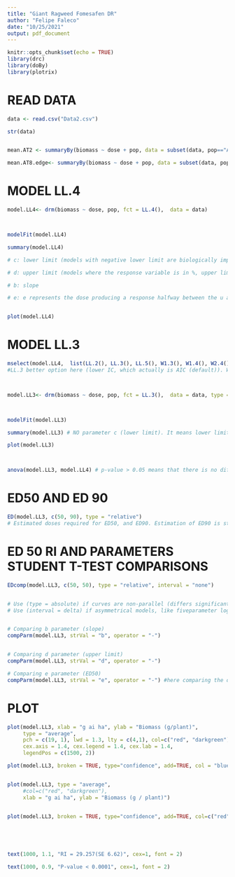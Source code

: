 ```yaml
---
title: "Giant Ragweed Fomesafen DR"
author: "Felipe Faleco"
date: "10/25/2021"
output: pdf_document
---
```


```r

knitr::opts_chunk$set(echo = TRUE)
library(drc)
library(doBy)
library(plotrix)

```


# READ DATA

```r

data <- read.csv("Data2.csv")

str(data)


mean.AT2 <- summaryBy(biomass ~ dose + pop, data = subset(data, pop=="AT2"))

mean.AT8.edge<- summaryBy(biomass ~ dose + pop, data = subset(data, pop=="AT8-EDGE"))

```


# MODEL LL.4

```r

model.LL4<- drm(biomass ~ dose, pop, fct = LL.4(),  data = data)



modelFit(model.LL4)

summary(model.LL4) 

# c: lower limit (models with negative lower limit are biologically impossible. E.g., negative biomass, negative % biomass reduction, or negative % control)

# d: upper limit (models where the response variable is in %, upper limit bigger than 100% are biologically impossible. E.g., % biomass reduction, % control)

# b: slope

# e: e represents the dose producing a response halfway between the u and l parameters (ED50)


plot(model.LL4)


```



# MODEL LL.3

```r

mselect(model.LL4,  list(LL.2(), LL.3(), LL.5(), W1.3(), W1.4(), W2.4(), baro5()), linreg = T) 
#LL.3 better option here (lower IC, which actually is AIC (default)). W1.3 could also be used, but since it is a asymmetrical model, I would give preference to LL.3 In symmetrical models, the parameter e and relative ED50 are identical, that is, they both indicate the dose that reduces the response midway between the upper and lower limits. In asymmetrical models, however, the parameter e does not have the same meaning as in symmetrical models, even though it is still the location of the inflection point.



model.LL3<- drm(biomass ~ dose, pop, fct = LL.3(),  data = data, type = "continuous")



modelFit(model.LL3)

summary(model.LL3) # NO parameter c (lower limit). It means lower limit was set to zero.

plot(model.LL3)



anova(model.LL3, model.LL4) # p-value > 0.05 means that there is no difference between models. Therefore, we can use model LL.3

```



# ED50 AND ED 90

```r

ED(model.LL3, c(50, 90), type = "relative") 
# Estimated doses required for ED50, and ED90. Estimation of ED90 is statistically less accurate and often subject to high variance

```


# ED 50 RI AND PARAMETERS STUDENT T-TEST COMPARISONS

```r

EDcomp(model.LL3, c(50, 50), type = "relative", interval = "none")


# Use (type = absolute) if curves are non-parallel (differs significantly in upper or lower limits; or both)
# Use (interval = delta) if asymmetrical models, like fiveparameter log-logistic, Gompertz, and Weibull. NOT SURE ABOUT THIS ONE


# Comparing b parameter (slope)
compParm(model.LL3, strVal = "b", operator = "-")


# Comparing d parameter (upper limit)
compParm(model.LL3, strVal = "d", operator = "-")

# Comparing e parameter (ED50)
compParm(model.LL3, strVal = "e", operator = "-") #here comparing the difference, and not the ratio like in the EDcomp


```




# PLOT

```r

plot(model.LL3, xlab = "g ai ha", ylab = "Biomass (g/plant)",
     type = "average", 
     pch = c(19, 1), lwd = 1.3, lty = c(4,1), col=c("red", "darkgreen"),
     cex.axis = 1.4, cex.legend = 1.4, cex.lab = 1.4, 
     legendPos = c(1500, 2))

plot(model.LL3, broken = TRUE, type="confidence", add=TRUE, col = "blue")


plot(model.LL3, type = "average",
     #col=c("red", "darkgreen"),
     xlab = "g ai ha", ylab = "Biomass (g / plant)")
    

plot(model.LL3, broken = TRUE, type="confidence", add=TRUE, col=c("red", "darkgreen"))
     




text(1000, 1.1, "RI = 29.257(SE 6.62)", cex=1, font = 2)

text(1000, 0.9, "P-value < 0.0001", cex=1, font = 2)


```








